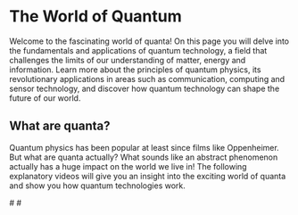 # The World of Quantum

Welcome to the fascinating world of quanta! On this page you will delve into the fundamentals and applications of quantum technology, a field that challenges the limits of our understanding of matter, energy and information. Learn more about the principles of quantum physics, its revolutionary applications in areas such as communication, computing and sensor technology, and discover how quantum technology can shape the future of our world.

## What are quanta?

Quantum physics has been popular at least since films like Oppenheimer. But what are quanta actually? What sounds like an abstract phenomenon actually has a huge impact on the world we live in! The following explanatory videos will give you an insight into the exciting world of quanta and show you how quantum technologies work.


<Youtube id="cWf1OUVUObw" />
#
<Youtube id="5acKsHBoLzQ" />
#
<Youtube id="oh-dIbiHs48" />

